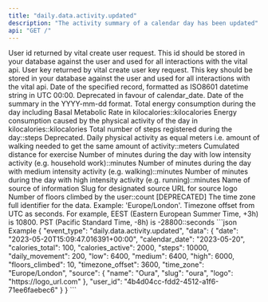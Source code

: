 ```yaml
---
title: "daily.data.activity.updated"
description: "The activity summary of a calendar day has been updated"
api: "GET /"
---
```

<ResponseField name="event_type" type="string" required="false">

</ResponseField>
<ResponseField name="data" type="ClientFacingActivity" required="true">
<Expandable title="ClientFacingActivity">
<ResponseField name="user_id" type="string" required="true">
User id returned by vital create user request. This id should be stored in your database against the user and used for all interactions with the vital api.
</ResponseField>
<ResponseField name="user_key" type="string" required="false">
User key returned by vital create user key request. This key should be stored in your database against the user and used for all interactions with the vital api.
</ResponseField>
<ResponseField name="id" type="string" required="true">

</ResponseField>
<ResponseField name="date" type="string" required="true">
Date of the specified record, formatted as ISO8601 datetime string in UTC 00:00. Deprecated in favour of calendar_date.
</ResponseField>
<ResponseField name="calendar_date" type="string" required="true">
Date of the summary in the YYYY-mm-dd format.
</ResponseField>
<ResponseField name="calories_total" type="number" required="false">
Total energy consumption during the day including Basal Metabolic Rate in kilocalories::kilocalories
</ResponseField>
<ResponseField name="calories_active" type="number" required="false">
Energy consumption caused by the physical activity of the day in kilocalories::kilocalories
</ResponseField>
<ResponseField name="steps" type="integer" required="false">
Total number of steps registered during the day::steps
</ResponseField>
<ResponseField name="daily_movement" type="number" required="false">
Deprecated. Daily physical activity as equal meters i.e. amount of walking needed to get the same amount of activity::meters
</ResponseField>
<ResponseField name="distance" type="number" required="false">
Cumulated distance for exercise
</ResponseField>
<ResponseField name="low" type="number" required="false">
Number of minutes during the day with low intensity activity (e.g. household work)::minutes
</ResponseField>
<ResponseField name="medium" type="number" required="false">
Number of minutes during the day with medium intensity activity (e.g. walking)::minutes
</ResponseField>
<ResponseField name="high" type="number" required="false">
Number of minutes during the day with high intensity activity (e.g. running)::minutes
</ResponseField>
<ResponseField name="source" type="ClientFacingSource" required="true">
<Expandable title="ClientFacingSource">
<ResponseField name="name" type="string" required="true">
Name of source of information
</ResponseField>
<ResponseField name="slug" type="string" required="true">
Slug for designated source
</ResponseField>
<ResponseField name="logo" type="string" required="true">
URL for source logo
</ResponseField>
</Expandable>
</ResponseField>
<ResponseField name="floors_climbed" type="integer" required="false">
Number of floors climbed by the user::count
</ResponseField>
<ResponseField name="time_zone" type="string" required="false">
[DEPRECATED] The time zone full identifier for the data. Example: 'Europe/London'.
</ResponseField>
<ResponseField name="timezone_offset" type="integer" required="false">
Timezone offset from UTC as seconds. For example, EEST (Eastern European Summer Time, +3h) is 10800. PST (Pacific Standard Time, -8h) is -28800::seconds
</ResponseField>
</Expandable>
</ResponseField>
<ResponseExample>
```json Example
{
  "event_type": "daily.data.activity.updated",
  "data": {
    "date": "2023-05-20T15:09:47.016391+00:00",
    "calendar_date": "2023-05-20",
    "calories_total": 100,
    "calories_active": 2000,
    "steps": 10000,
    "daily_movement": 200,
    "low": 6400,
    "medium": 6400,
    "high": 6000,
    "floors_climbed": 10,
    "timezone_offset": 3600,
    "time_zone": "Europe/London",
    "source": {
      "name": "Oura",
      "slug": "oura",
      "logo": "https://logo_url.com"
    },
    "user_id": "4b4d04cc-fdd2-4512-a1f6-71ee6faebec6"
  }
}
```
</ResponseExample> 
